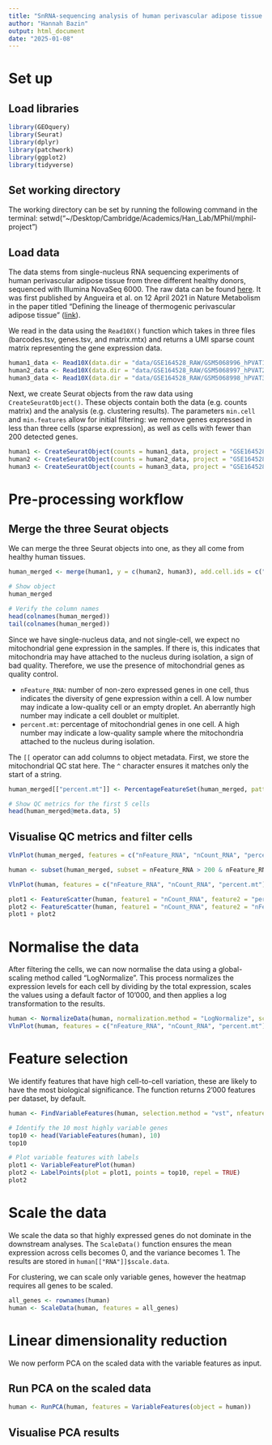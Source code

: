 ```yaml
---
title: "SnRNA-sequencing analysis of human perivascular adipose tissue (PVAT)"
author: "Hannah Bazin"
output: html_document
date: "2025-01-08"
---
```


# Set up

## Load libraries

```r
library(GEOquery)
library(Seurat)
library(dplyr)
library(patchwork)
library(ggplot2)
library(tidyverse)
```

## Set working directory

The working directory can be set by running the following command in the terminal: setwd("\~/Desktop/Cambridge/Academics/Han_Lab/MPhil/mphil-project")

## Load data

The data stems from single-nucleus RNA sequencing experiments of human perivascular adipose tissue from three different healthy donors, sequenced with Illumina NovaSeq 6000. The raw data can be found [here](https://www.ncbi.nlm.nih.gov/geo/query/acc.cgi?acc=GSE164528). It was first published by Angueira et al. on 12 April 2021 in Nature Metabolism in the paper titled "Defining the lineage of thermogenic perivascular adipose tissue" ([link](https://pubmed.ncbi.nlm.nih.gov/33846639/)).

We read in the data using the `Read10X()` function which takes in three files (barcodes.tsv, genes.tsv, and matrix.mtx) and returns a UMI sparse count matrix representing the gene expression data.

```r
human1_data <- Read10X(data.dir = "data/GSE164528_RAW/GSM5068996_hPVAT1/")
human2_data <- Read10X(data.dir = "data/GSE164528_RAW/GSM5068997_hPVAT2/")
human3_data <- Read10X(data.dir = "data/GSE164528_RAW/GSM5068998_hPVAT3/")
```

Next, we create Seurat objects from the raw data using `CreateSeuratObject()`. These objects contain both the data (e.g. counts matrix) and the analysis (e.g. clustering results). The parameters `min.cell` and `min.features` allow for initial filtering: we remove genes expressed in less than three cells (sparse expression), as well as cells with fewer than 200 detected genes.

```r
human1 <- CreateSeuratObject(counts = human1_data, project = "GSE164528", min.cells = 3, min.features = 200)
human2 <- CreateSeuratObject(counts = human2_data, project = "GSE164528", min.cells = 3, min.features = 200)
human3 <- CreateSeuratObject(counts = human3_data, project = "GSE164528", min.cells = 3, min.features = 200)
```

# Pre-processing workflow

## Merge the three Seurat objects

We can merge the three Seurat objects into one, as they all come from healthy human tissues.

```r
human_merged <- merge(human1, y = c(human2, human3), add.cell.ids = c("human1", "human2", "human3"), project = "GSE164528")

# Show object
human_merged

# Verify the column names
head(colnames(human_merged))
tail(colnames(human_merged))
```

Since we have single-nucleus data, and not single-cell, we expect no mitochondrial gene expression in the samples. If there is, this indicates that mitochondria may have attached to the nucleus during isolation, a sign of bad quality. Therefore, we use the presence of mitochondrial genes as quality control.

-   `nFeature_RNA`: number of non-zero expressed genes in one cell, thus indicates the diversity of gene expression within a cell. A low number may indicate a low-quality cell or an empty droplet. An aberrantly high number may indicate a cell doublet or multiplet.
-   `percent.mt`: percentage of mitochondrial genes in one cell. A high number may indicate a low-quality sample where the mitochondria attached to the nucleus during isolation.

The `[[` operator can add columns to object metadata. First, we store the mitochondrial QC stat here. The `^` character ensures it matches only the start of a string.

```r
human_merged[["percent.mt"]] <- PercentageFeatureSet(human_merged, pattern = "^MT-")

# Show QC metrics for the first 5 cells
head(human_merged@meta.data, 5)
```
## Visualise QC metrics and filter cells

```r
VlnPlot(human_merged, features = c("nFeature_RNA", "nCount_RNA", "percent.mt"), ncol = 3)

human <- subset(human_merged, subset = nFeature_RNA > 200 & nFeature_RNA < 5000 & percent.mt < 15)

VlnPlot(human, features = c("nFeature_RNA", "nCount_RNA", "percent.mt"), ncol = 3)

plot1 <- FeatureScatter(human, feature1 = "nCount_RNA", feature2 = "percent.mt")
plot2 <- FeatureScatter(human, feature1 = "nCount_RNA", feature2 = "nFeature_RNA")
plot1 + plot2
```

# Normalise the data

After filtering the cells, we can now normalise the data using a global-scaling method called "LogNormalize". This process normalizes the expression levels for each cell by dividing by the total expression, scales the values using a default factor of 10'000, and then applies a log transformation to the results.

```r
human <- NormalizeData(human, normalization.method = "LogNormalize", scale.factor = 10000)
VlnPlot(human, features = c("nFeature_RNA", "nCount_RNA", "percent.mt"), ncol = 3)
```


# Feature selection

We identify features that have high cell-to-cell variation, these are likely to have the most biological significance. The function returns 2'000 features per dataset, by default.

```r
human <- FindVariableFeatures(human, selection.method = "vst", nfeatures = 2000)

# Identify the 10 most highly variable genes
top10 <- head(VariableFeatures(human), 10)
top10

# Plot variable features with labels
plot1 <- VariableFeaturePlot(human)
plot2 <- LabelPoints(plot = plot1, points = top10, repel = TRUE)
plot2
```
# Scale the data

We scale the data so that highly expressed genes do not dominate in the downstream analyses. The `ScaleData()` function ensures the mean expression across cells becomes 0, and the variance becomes 1. The results are stored in `human[["RNA"]]$scale.data`.

For clustering, we can scale only variable genes, however the heatmap requires all genes to be scaled.

```r
all_genes <- rownames(human)
human <- ScaleData(human, features = all_genes)
```

# Linear dimensionality reduction

We now perform PCA on the scaled data with the variable features as input.

## Run PCA on the scaled data

```r
human <- RunPCA(human, features = VariableFeatures(object = human))
```

## Visualise PCA results

```r

```































